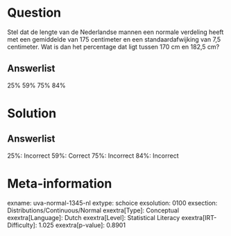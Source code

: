 Question
========

Stel dat de lengte van de Nederlandse mannen een normale verdeling heeft
met een gemiddelde van 175 centimeter en een standaardafwijking van 7,5
centimeter. Wat is dan het percentage dat ligt tussen 170 cm en 182,5
cm?

Answerlist
----------

25%
59%
75%
84%

Solution
========

Answerlist
----------

25%: Incorrect
59%: Correct
75%: Incorrect
84%: Incorrect

Meta-information
================
exname: uva-normal-1345-nl
extype: schoice
exsolution: 0100
exsection: Distributions/Continuous/Normal
exextra[Type]: Conceptual
exextra[Language]: Dutch
exextra[Level]: Statistical Literacy
exextra[IRT-Difficulty]: 1.025
exextra[p-value]: 0.8901
